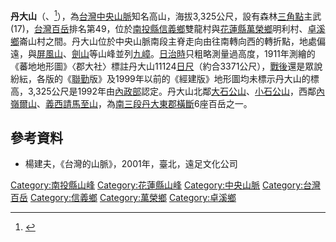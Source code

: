 {{Infobox Mountain
| 名稱 =丹大山
| native_name = {{lang-bnn|Ludun vatan}}、{{lang|bnn|Qamutis}}<ref name=apc />
| 照片 =
| 照片說明 =
| 海拔 = {{convert|3325|m|ft|0}}
| listing = [[台灣百岳|台灣百岳]]、[[台灣百岳#九嶂|九嶂]]
| 位置 = {{TWN}}[[南投縣|南投縣]]
| 山脈 =[[中央山脈|中央山脈]]
| prominence ={{convert|356|m|ft|0}}
| coordinates = {{coord|23|36|01.5|N|121|12|48.7|E|type:mountain_region:TW|display=inline,title}}
| 地形圖 = 
| 類別 =
| 年齡 = 
| 最近噴發 =
| 首次登頂 =
| 最容易的攀登路線 =
| pushpin_map = Taiwan
| pushpin_map_caption = 丹大山的位置
}}

'''丹大山'''（{{lang-bnn|Ludun vatan}}、{{lang|bnn|Qamutis}}<ref name = apc>{{cite journal | author = 海樹兒‧犮剌拉菲 | title = 布農族的Asang daingaz（祖聚居地）：談布農族地名的取名方式與部落的地名源 | journal = 原住民族文獻 | publisher = [[原住民族委員會|原住民族委員會]] | volume = 27 | year = 2016 | issn = 2306-4870 | url = https://ihc.cip.gov.tw/EJournal/EJournalCat/315 | access-date = 2021-12-22 | archive-date = 2021-12-08 | archive-url = https://web.archive.org/web/20211208065018/https://ihc.cip.gov.tw/EJournal/EJournalCat/315 }}</ref>），為[[台灣|台灣]][[中央山脈|中央山脈]]知名高山，海拔3,325公尺，設有森林[[三角點|三角點]]主武(17)，[[台灣百岳|台灣百岳]]排名第49，位於[[南投縣|南投縣]][[信義鄉_(台灣)|信義鄉]]雙龍村與[[花蓮縣|花蓮縣]][[萬榮鄉|萬榮鄉]]明利村、[[卓溪鄉|卓溪鄉]]崙山村之間。丹大山位於中央山脈南段主脊走向由往南轉向西的轉折點，地處偏遠，與[[屏風山|屏風山]]、[[劍山_(台灣)|劍山]]等山峰並列[[台灣百岳#九嶂|九嶂]]。[[臺灣日治時期|日治時]]只粗略測量過高度，1911年測繪的《蕃地地形圖》〈郡大社〉標註丹大山11124[[尺貫法|日尺]]（約合3371公尺），{{r|map_1911}}[[臺灣戰後時期|戰後]]還是眾說紛紜，各版的《[[聯勤|聯勤]]版》及1999年以前的《經建版》地形圖均未標示丹大山的標高，{{r|twhgis}}3,325公尺是1992年由[[中華民國內政部|內政部]]認定。丹大山北鄰[[大石公山|大石公山]]、[[小石公山|小石公山]]，西鄰[[內嶺爾山|內嶺爾山]]、[[義西請馬至山|義西請馬至山]]，為[[中央山脈大縱走#南三段|南三段]][[丹大東郡橫斷|丹大東郡橫斷]]6座百岳之一。

==參考資料==
{{reflist|refs=
<ref name="map_1911">{{cite map |author1=[[臺灣總督府|臺灣總督府]]民政部警察本署 |title=郡大社 |series=蕃地地形圖 拔仔庄 第3號 |scale=[五萬分一] |language=ja |origyear=1911年3月測圖 |date=1929-08-10 |location=臺北州臺北市 |publisher=臺灣日日新報社 |via=國立台灣大學圖書館 數位化館藏 |url=https://ntu.primo.exlibrisgroup.com/view/UniversalViewer/886NTU_INST/12283870400004786#?c=0&m=0&s=0&cv=0&xywh=3171%2C1321%2C972%2C532 |quote=丹大山11124}}</ref>
<ref name="twhgis">{{cite map |title=台灣百年歷史地圖 |at=空間查詢 定位: 地名 丹大山 |url=https://gissrv4.sinica.edu.tw/gis/twhgis.aspx |publisher=[[中央研究院|中央研究院]]人文社會科學研究中心地理資訊科學研究專題中心}}</ref>
}}
*楊建夫，《台灣的山脈》，2001年，臺北，遠足文化公司


{{Taiwan Top 100 Peaks}}

[[Category:南投縣山峰|Category:南投縣山峰]]
[[Category:花蓮縣山峰|Category:花蓮縣山峰]]
[[Category:中央山脈|Category:中央山脈]]
[[Category:台灣百岳|Category:台灣百岳]]
[[Category:信義鄉|Category:信義鄉]]
[[Category:萬榮鄉|Category:萬榮鄉]]
[[Category:卓溪鄉|Category:卓溪鄉]]